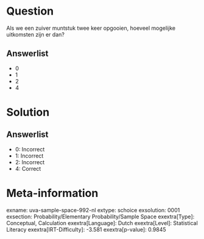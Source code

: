 Question
========

Als we een zuiver muntstuk twee keer opgooien, hoeveel mogelijke
uitkomsten zijn er dan?

Answerlist
----------

* 0
* 1
* 2
* 4

Solution
========

Answerlist
----------

* 0: Incorrect
* 1: Incorrect
* 2: Incorrect
* 4: Correct

Meta-information
================
exname: uva-sample-space-992-nl
extype: schoice
exsolution: 0001
exsection: Probability/Elementary Probability/Sample Space
exextra[Type]: Conceptual, Calculation
exextra[Language]: Dutch
exextra[Level]: Statistical Literacy
exextra[IRT-Difficulty]: -3.581
exextra[p-value]: 0.9845
